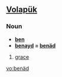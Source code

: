 ==[[Volapük]]==

===Noun===
*'''[[ben]]''' 
*'''[[benayd]] = [[benäd]]''' 

# [[grace]]

[[vo:benäd]]